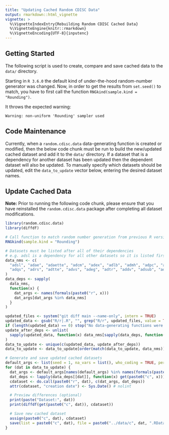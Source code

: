 ```yaml
---
title: "Updating Cached Random CDISC Data"
output: rmarkdown::html_vignette
vignette: >
  %\VignetteIndexEntry{Rebuilding Random CDISC Cached Data}
  %\VignetteEngine{knitr::rmarkdown}
  %\VignetteEncoding{UTF-8}{inputenc}
---
```


## Getting Started

The following script is used to create, compare and save cached data to the `data/` directory.

Starting in `R 3.6.0` the default kind of under-the-hood random-number generator was changed.
Now, in order to get the results from `set.seed()` to match, you have to first call the
function `RNGkind(sample.kind = "Rounding")`.

It throws the expected warning:

```
Warning: non-uniform 'Rounding' sampler used
```

## Code Maintenance

Currently, when a `random.cdisc.data` data-generating function is created or modified, then the below code chunk must
be run to build the new/updated cached dataset and add it to the `data/` directory. If a dataset that is a dependency
for another dataset has been updated then the dependent dataset will also be updated. To manually specify which 
datasets should be updated, edit the `data_to_update` vector below, entering the desired dataset names.

## Update Cached Data

**Note:** Prior to running the following code chunk, please ensure that you have reinstalled the `random.cdisc.data` 
package after completing all dataset modifications.

```r
library(random.cdisc.data)
library(diffdf)

# Call function to match random number generation from previous R versions
RNGkind(sample.kind = "Rounding")

# Datasets must be listed after all of their dependencies
# e.g. adsl is a dependency for all other datasets so it is listed first.
data_nms <- c(
  "adsl", "adae", "adaette", "adcm", "adex", "adlb", "admh", "adpc", "adpp", "adab",
  "adqs", "adrs", "adtte", "advs", "adeg", "adtr", "addv", "adsub", "adhy", "adqlqc"
)
data_deps <- sapply(
  data_nms,
  function(x) {
    dat_args <- names(formals(paste0("r", x)))
    dat_args[dat_args %in% data_nms]
  }
)

updated_files <- system("git diff main --name-only", intern = TRUE)
updated_data <- gsub("R/r|.R", "", grep("R/r", updated_files, value = TRUE))
if (length(updated_data) == 0) stop("No data-generating functions were updated.")
update_after_deps <- unlist(
  sapply(updated_data, function(x) data_nms[sapply(data_deps, function(deps) x %in% deps)])
)
data_to_update <- unique(c(updated_data, update_after_deps))
data_to_update <- data_to_update[order(match(data_to_update, data_nms))] # order dependencies first

# Generate and save updated cached datasets
default_args <- list(seed = 1, na_vars = list(), who_coding = TRUE, percent = 80, number = 2)
for (dat in data_to_update) {
  dat_args <- default_args[names(default_args) %in% names(formals(paste0("r", dat)))]
  dat_deps <- lapply(data_deps[[dat]], function(x) get(paste0("c", x)))
  cdataset <- do.call(paste0("r", dat), c(dat_args, dat_deps))
  attr(cdataset, "creation date") <- Sys.Date() # nolint

  # Preview differences (optional)
  print(paste("Dataset:", dat))
  print(diffdf(get(paste0("c", dat)), cdataset))

  # Save new cached dataset
  assign(paste0("c", dat), cdataset)
  save(list = paste0("c", dat), file = paste0("../data/c", dat, ".RData"), compress = "xz")
}
```
